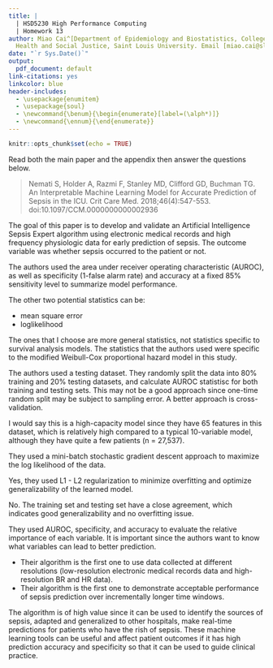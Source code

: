 ```yaml
---
title: |
  | HSD5230 High Performance Computing
  | Homework 13
author: Miao Cai^[Department of Epidemiology and Biostatistics, College for Public
  Health and Social Justice, Saint Louis University. Email [miao.cai@slu.edu](mailto:miao.cai@slu.edu)]
date: "`r Sys.Date()`"
output:
  pdf_document: default
link-citations: yes
linkcolor: blue
header-includes:
  - \usepackage{enumitem}
  - \usepackage{soul}
  - \newcommand{\benum}{\begin{enumerate}[label=(\alph*)]}
  - \newcommand{\ennum}{\end{enumerate}}
---
```



```r
knitr::opts_chunk$set(echo = TRUE)
```

Read both the main paper and the appendix then answer the questions below.

> Nemati S, Holder A, Razmi F, Stanley MD, Clifford GD, Buchman TG. An Interpretable Machine Learning Model for Accurate Prediction of Sepsis in the ICU. Crit Care Med. 2018;46(4):547-553. doi:10.1097/CCM.0000000000002936

**
\fbox{\begin{minipage}{\linewidth}
1. Provide a brief summary (1 paragraph) of this paper.
\benum
\item What was the hypothesis or goal of the paper?
\item What was the outcome of the study?
\ennum
\end{minipage}}
**

The goal of this paper is to develop and validate an Artificial Intelligence Sepsis Expert algorithm using electronic medical records and high frequency physiologic data for early prediction of sepsis. The outcome variable was whether sepsis occurred to the patient or not.




\vspace{18pt}
**
\fbox{\begin{minipage}{\linewidth}
2. What statistic did the authors use to summarize the model performance (what classification metric)? Name 2 other potential statistics they could have chosen. What are the advantages/disadvantages of the one they chose compared with the other two you came up with?
\end{minipage}}
**

The authors used the area under receiver operating characteristic (AUROC), as well as specificity (1-false alarm rate) and accuracy at a fixed 85% sensitivity level to summarize model performance.

The other two potential statistics can be:

- mean square error
- loglikelihood

The ones that I choose are more general statistics, not statistics specific to survival analysis models. The statistics that the authors used were specific to the modified Weibull-Cox proportional hazard model in this study.



\vspace{18pt}
**
\fbox{\begin{minipage}{\linewidth}
3. Did the study authors use a validation or testing dataset? Describe their approach to validation and testing. Do you think that is a good approach? Why or why not?
\end{minipage}}
**

The authors used a testing dataset. They randomly split the data into 80% training and 20% testing datasets, and calculate AUROC statistisc for both training and testing sets. This may not be a good approach since one-time random split may be subject to sampling error. A better approach is cross-validation.



\vspace{18pt}
**
\fbox{\begin{minipage}{\linewidth}
4. Would you describe their modeling approach as high or low capacity? Why? Support your answer.
\end{minipage}}
**

I would say this is a high-capacity model since they have 65 features in this dataset, which is relatively high compared to a typical 10-variable model, although they have quite a few patients (n = 27,537).





\vspace{18pt}
**
\fbox{\begin{minipage}{\linewidth}
5. What optimization algorithm did the authors use for model convergence?
\end{minipage}}
**

They used a mini-batch stochastic gradient descent approach to maximize the log likelihood of the data.




\vspace{18pt}
**
\fbox{\begin{minipage}{\linewidth}
6. Did the authors regularize the model? What sort of regularization did they use?
\end{minipage}}
**

Yes, they used L1 - L2 regularization to minimize overfitting and optimize generalizability of the learned model.




\vspace{18pt}
**
\fbox{\begin{minipage}{\linewidth}
7. Review the appendix graph summarizing the testing and training error. Do you think this model overfits the training data? Why or why not?
\end{minipage}}
**

No. The training set and testing set have a close agreement, which indicates good generalizability and no overfitting issue.





\vspace{18pt}
**
\fbox{\begin{minipage}{\linewidth}
8. How did the authors calculate variable importance? Why is this important to do?
\end{minipage}}
**

They used AUROC, specificity, and accuracy to evaluate the relative importance of each variable. It is important since the authors want to know what variables can lead to better prediction.




\vspace{18pt}
**
\fbox{\begin{minipage}{\linewidth}
9. Why is this study/approach novel compared to other prior sepsis prediction models? The authors discuss this in the discussion.
\end{minipage}}
**

- Their algorithm is the first one to use data collected at different resolutions (low-resolution electronic medical records data and high-resolution BR and HR data).
- Their algorithm is the first one to demonstrate acceptable performance of sepsis prediction over incrementally longer time windows.




\vspace{18pt}
**
\fbox{\begin{minipage}{\linewidth}
10. The authors have a nice discussion of prediction versus interdiction in the context of defining model value. Summarize that discussion in your own words. Do you think this model is proven to be of high value based on this report? How do we know if a tool like this can affect patient outcomes?
\end{minipage}}
**

The algorithm is of high value since it can be used to identify the sources of sepsis, adapted and generalized to other hospitals, make real-time predictions for patients who have the rish of sepsis. These machine learning tools can be useful and affect patient outcomes if it has high prediction accuracy and specificity so that it can be used to guide clinical practice.